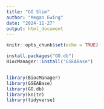 ```yaml
---
title: "GO Slim"
author: "Megan Ewing"
date: "2024-11-27"
output: html_document
---
```


```r
knitr::opts_chunk$set(echo = TRUE)
```

```r
install.packages("GO.db")
BiocManager::install("GSEABase")


library(BiocManager)
library(GSEABase)
library(GO.db)
library(knitr)
library(tidyverse)
```
